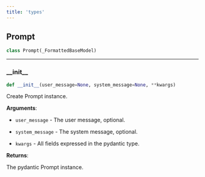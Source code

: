 ```yaml
---
title: 'types'
---
```


<a id="types.Prompt"></a>

## Prompt

```python
class Prompt(_FormattedBaseModel)
```

<a id="types.Prompt.__init__"></a>

---

### \_\_init\_\_

```python
def __init__(user_message=None, system_message=None, **kwargs)
```

Create Prompt instance.

**Arguments**:

- `user_message` - The user message, optional.
  
- `system_message` - The system message, optional.
  
- `kwargs` - All fields expressed in the pydantic type.
  

**Returns**:

  The pydantic Prompt instance.

<a id="evaluator"></a>
